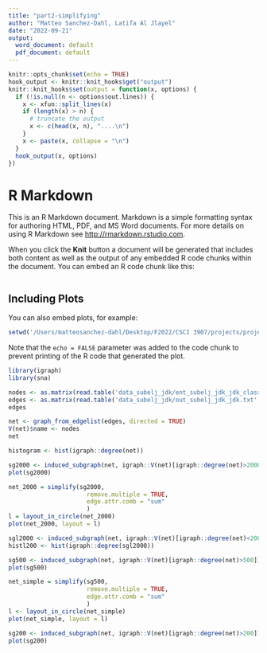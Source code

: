 ```yaml
---
title: "part2-simplifying"
author: "Matteo Sanchez-Dahl, Latifa Al Jlayel"
date: "2022-09-21"
output:
  word_document: default
  pdf_document: default
---
```


```r
knitr::opts_chunk$set(echo = TRUE)
hook_output <- knitr::knit_hooks$get("output")
knitr::knit_hooks$set(output = function(x, options) {
  if (!is.null(n <- options$out.lines)) {
    x <- xfun::split_lines(x)
    if (length(x) > n) {
      # truncate the output
      x <- c(head(x, n), "....\n")
    }
    x <- paste(x, collapse = "\n")
  }
  hook_output(x, options)
})
```

# R Markdown

This is an R Markdown document. Markdown is a simple formatting syntax for authoring HTML, PDF, and MS Word documents. For more details on using R Markdown see <http://rmarkdown.rstudio.com>.

When you click the **Knit** button a document will be generated that includes both content as well as the output of any embedded R code chunks within the document. You can embed an R code chunk like this:

```r
```

## Including Plots

You can also embed plots, for example:

```r
setwd('/Users/matteosanchez-dahl/Desktop/F2022/CSCI 3907/projects/project1/group2-project1')
```

Note that the `echo = FALSE` parameter was added to the code chunk to prevent printing of the R code that generated the plot.

```r
library(igraph)
library(sna)
```

```r
nodes <- as.matrix(read.table('data_subelj_jdk/ent_subelj_jdk_jdk_class_name.txt'))
edges <- as.matrix(read.table('data_subelj_jdk/out_subelj_jdk_jdk.txt', sep = "", header = F, skip = 2))
edges
```

```r
net <- graph_from_edgelist(edges, directed = TRUE)
V(net)$name <- nodes
net
```

```r
histogram <- hist(igraph::degree(net))
```

```r
sg2000 <- induced_subgraph(net, igraph::V(net)[igraph::degree(net)>2000])
plot(sg2000)
```
```r
net_2000 = simplify(sg2000,
                      remove.multiple = TRUE,
                      edge.attr.comb = "sum"
                      )
l = layout_in_circle(net_2000)
plot(net_2000, layout = l)
```

```r
sgl2000 <- induced_subgraph(net, igraph::V(net)[igraph::degree(net)<2000])
histl200 <- hist(igraph::degree(sgl2000))
```

```r
sg500 <- induced_subgraph(net, igraph::V(net)[igraph::degree(net)>500])
plot(sg500)
```

```r
net_simple = simplify(sg500,
                      remove.multiple = TRUE,
                      edge.attr.comb = "sum"
                      )
l <- layout_in_circle(net_simple)
plot(net_simple, layout = l)
```

```r
sg200 <- induced_subgraph(net, igraph::V(net)[igraph::degree(net)>200])
plot(sg200)
```

```r

```

